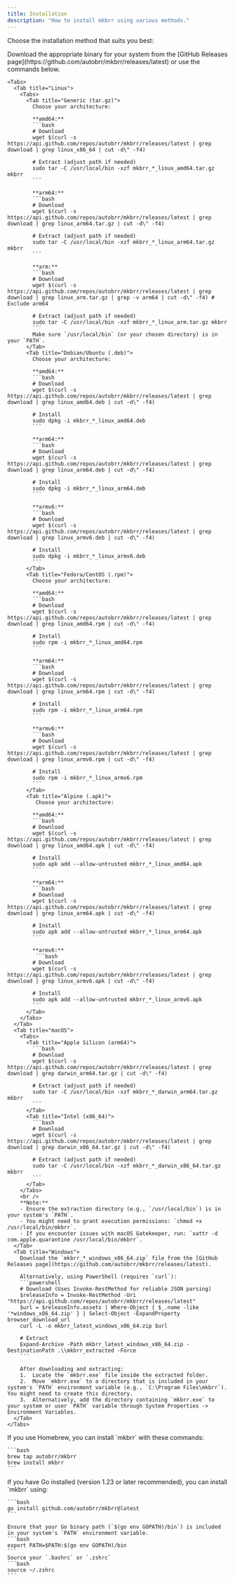 ```yaml
---
title: Installation
description: "How to install mkbrr using various methods."
---
```


Choose the installation method that suits you best:

<Tabs>
  <Tab title="Pre-built Binaries">
    Download the appropriate binary for your system from the [GitHub Releases page](https://github.com/autobrr/mkbrr/releases/latest) or use the commands below.

    <Tabs>
      <Tab title="Linux">
        <Tabs>
          <Tab title="Generic (tar.gz)">
            Choose your architecture:

            **amd64:**
            ```bash
            # Download
            wget $(curl -s https://api.github.com/repos/autobrr/mkbrr/releases/latest | grep download | grep linux_x86_64 | cut -d\" -f4)

            # Extract (adjust path if needed)
            sudo tar -C /usr/local/bin -xzf mkbrr_*_linux_amd64.tar.gz mkbrr
            ```

            **arm64:**
            ```bash
            # Download
            wget $(curl -s https://api.github.com/repos/autobrr/mkbrr/releases/latest | grep download | grep linux_arm64.tar.gz | cut -d\" -f4)

            # Extract (adjust path if needed)
            sudo tar -C /usr/local/bin -xzf mkbrr_*_linux_arm64.tar.gz mkbrr
            ```

            **arm:**
            ```bash
            # Download
            wget $(curl -s https://api.github.com/repos/autobrr/mkbrr/releases/latest | grep download | grep linux_arm.tar.gz | grep -v arm64 | cut -d\" -f4) # Exclude arm64

            # Extract (adjust path if needed)
            sudo tar -C /usr/local/bin -xzf mkbrr_*_linux_arm.tar.gz mkbrr
            ```
            Make sure `/usr/local/bin` (or your chosen directory) is in your `PATH`.
          </Tab>
          <Tab title="Debian/Ubuntu (.deb)">
            Choose your architecture:

            **amd64:**
            ```bash
            # Download
            wget $(curl -s https://api.github.com/repos/autobrr/mkbrr/releases/latest | grep download | grep linux_amd64.deb | cut -d\" -f4)

            # Install
            sudo dpkg -i mkbrr_*_linux_amd64.deb
            ```

            **arm64:**
            ```bash
            # Download
            wget $(curl -s https://api.github.com/repos/autobrr/mkbrr/releases/latest | grep download | grep linux_arm64.deb | cut -d\" -f4)

            # Install
            sudo dpkg -i mkbrr_*_linux_arm64.deb
            ```

            **armv6:**
            ```bash
            # Download
            wget $(curl -s https://api.github.com/repos/autobrr/mkbrr/releases/latest | grep download | grep linux_armv6.deb | cut -d\" -f4)

            # Install
            sudo dpkg -i mkbrr_*_linux_armv6.deb
            ```
          </Tab>
          <Tab title="Fedora/CentOS (.rpm)">
            Choose your architecture:

            **amd64:**
            ```bash
            # Download
            wget $(curl -s https://api.github.com/repos/autobrr/mkbrr/releases/latest | grep download | grep linux_amd64.rpm | cut -d\" -f4)

            # Install
            sudo rpm -i mkbrr_*_linux_amd64.rpm
            ```

            **arm64:**
            ```bash
            # Download
            wget $(curl -s https://api.github.com/repos/autobrr/mkbrr/releases/latest | grep download | grep linux_arm64.rpm | cut -d\" -f4)

            # Install
            sudo rpm -i mkbrr_*_linux_arm64.rpm
            ```

            **armv6:**
            ```bash
            # Download
            wget $(curl -s https://api.github.com/repos/autobrr/mkbrr/releases/latest | grep download | grep linux_armv6.rpm | cut -d\" -f4)

            # Install
            sudo rpm -i mkbrr_*_linux_armv6.rpm
            ```
          </Tab>
          <Tab title="Alpine (.apk)">
             Choose your architecture:

            **amd64:**
            ```bash
            # Download
            wget $(curl -s https://api.github.com/repos/autobrr/mkbrr/releases/latest | grep download | grep linux_amd64.apk | cut -d\" -f4)

            # Install
            sudo apk add --allow-untrusted mkbrr_*_linux_amd64.apk
            ```

            **arm64:**
            ```bash
            # Download
            wget $(curl -s https://api.github.com/repos/autobrr/mkbrr/releases/latest | grep download | grep linux_arm64.apk | cut -d\" -f4)

            # Install
            sudo apk add --allow-untrusted mkbrr_*_linux_arm64.apk
            ```

            **armv6:**
             ```bash
            # Download
            wget $(curl -s https://api.github.com/repos/autobrr/mkbrr/releases/latest | grep download | grep linux_armv6.apk | cut -d\" -f4)

            # Install
            sudo apk add --allow-untrusted mkbrr_*_linux_armv6.apk
            ```
          </Tab>
        </Tabs>
      </Tab>
      <Tab title="macOS">
        <Tabs>
          <Tab title="Apple Silicon (arm64)">
            ```bash
            # Download
            wget $(curl -s https://api.github.com/repos/autobrr/mkbrr/releases/latest | grep download | grep darwin_arm64.tar.gz | cut -d\" -f4)

            # Extract (adjust path if needed)
            sudo tar -C /usr/local/bin -xzf mkbrr_*_darwin_arm64.tar.gz mkbrr
            ```
          </Tab>
          <Tab title="Intel (x86_64)">
            ```bash
            # Download
            wget $(curl -s https://api.github.com/repos/autobrr/mkbrr/releases/latest | grep download | grep darwin_x86_64.tar.gz | cut -d\" -f4)

            # Extract (adjust path if needed)
            sudo tar -C /usr/local/bin -xzf mkbrr_*_darwin_x86_64.tar.gz mkbrr
            ```
          </Tab>
        </Tabs>
        <br />
        **Note:**
        - Ensure the extraction directory (e.g., `/usr/local/bin`) is in your system's `PATH`.
        - You might need to grant execution permissions: `chmod +x /usr/local/bin/mkbrr`.
        - If you encounter issues with macOS Gatekeeper, run: `xattr -d com.apple.quarantine /usr/local/bin/mkbrr`.
      </Tab>
      <Tab title="Windows">
        Download the `mkbrr_*_windows_x86_64.zip` file from the [GitHub Releases page](https://github.com/autobrr/mkbrr/releases/latest).

        Alternatively, using PowerShell (requires `curl`):
        ```powershell
        # Download (Uses Invoke-RestMethod for reliable JSON parsing)
        $releaseInfo = Invoke-RestMethod -Uri "https://api.github.com/repos/autobrr/mkbrr/releases/latest"
        $url = $releaseInfo.assets | Where-Object { $_.name -like '*windows_x86_64.zip' } | Select-Object -ExpandProperty browser_download_url
        curl -L -o mkbrr_latest_windows_x86_64.zip $url

        # Extract
        Expand-Archive -Path mkbrr_latest_windows_x86_64.zip -DestinationPath .\\mkbrr_extracted -Force
        ```

        After downloading and extracting:
        1.  Locate the `mkbrr.exe` file inside the extracted folder.
        2.  Move `mkbrr.exe` to a directory that is included in your system's `PATH` environment variable (e.g., `C:\Program Files\mkbrr`). You might need to create this directory.
        3.  Alternatively, add the directory containing `mkbrr.exe` to your system or user `PATH` variable through System Properties -> Environment Variables.
      </Tab>
    </Tabs>
  </Tab>
  <Tab title="Homebrew (macOS/Linux)">
    If you use Homebrew, you can install `mkbrr` with these commands:

    ```bash
    brew tap autobrr/mkbrr
    brew install mkbrr
    ```
  </Tab>
  <Tab title="Go Install">
    If you have Go installed (version 1.23 or later recommended), you can install `mkbrr` using:

    ```bash
    go install github.com/autobrr/mkbrr@latest
    ```

    Ensure that your Go binary path (`$(go env GOPATH)/bin`) is included in your system's `PATH` environment variable.
    ```bash
    export PATH=$PATH:$(go env GOPATH)/bin
    ```
    Source your `.bashrc` or `.zshrc`
    ```bash
    source ~/.zshrc
    ```
  </Tab>
</Tabs>
